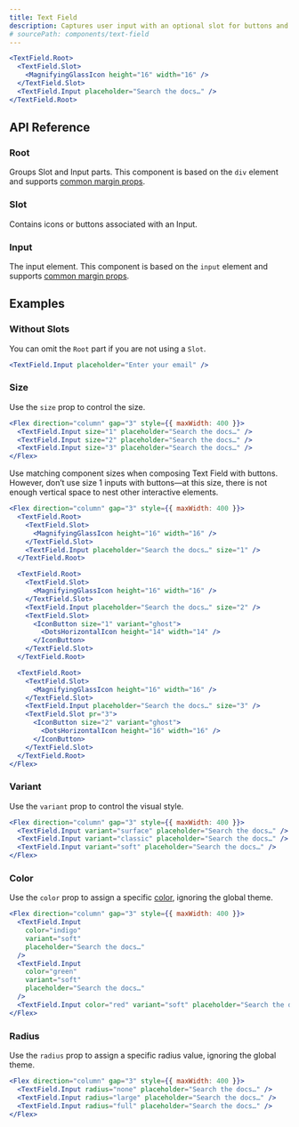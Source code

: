 ```yaml
---
title: Text Field
description: Captures user input with an optional slot for buttons and icons.
# sourcePath: components/text-field
---
```


```jsx live=true
<TextField.Root>
  <TextField.Slot>
    <MagnifyingGlassIcon height="16" width="16" />
  </TextField.Slot>
  <TextField.Input placeholder="Search the docs…" />
</TextField.Root>
```

## API Reference

### Root

Groups Slot and Input parts. This component is based on the `div` element and supports [common margin props](/themes/docs/theme/layout#margin-props).

### Slot

Contains icons or buttons associated with an Input.

### Input

The input element. This component is based on the `input` element and supports [common margin props](/themes/docs/theme/layout#margin-props).

## Examples

### Without Slots

You can omit the `Root` part if you are not using a `Slot`.

```jsx live=true
<TextField.Input placeholder="Enter your email" />
```

### Size

Use the `size` prop to control the size.

```jsx live=true
<Flex direction="column" gap="3" style={{ maxWidth: 400 }}>
  <TextField.Input size="1" placeholder="Search the docs…" />
  <TextField.Input size="2" placeholder="Search the docs…" />
  <TextField.Input size="3" placeholder="Search the docs…" />
</Flex>
```

Use matching component sizes when composing Text Field with buttons. However, don’t use size 1 inputs with buttons—at this size, there is not enough vertical space to nest other interactive elements.

```jsx live=true
<Flex direction="column" gap="3" style={{ maxWidth: 400 }}>
  <TextField.Root>
    <TextField.Slot>
      <MagnifyingGlassIcon height="16" width="16" />
    </TextField.Slot>
    <TextField.Input placeholder="Search the docs…" size="1" />
  </TextField.Root>

  <TextField.Root>
    <TextField.Slot>
      <MagnifyingGlassIcon height="16" width="16" />
    </TextField.Slot>
    <TextField.Input placeholder="Search the docs…" size="2" />
    <TextField.Slot>
      <IconButton size="1" variant="ghost">
        <DotsHorizontalIcon height="14" width="14" />
      </IconButton>
    </TextField.Slot>
  </TextField.Root>

  <TextField.Root>
    <TextField.Slot>
      <MagnifyingGlassIcon height="16" width="16" />
    </TextField.Slot>
    <TextField.Input placeholder="Search the docs…" size="3" />
    <TextField.Slot pr="3">
      <IconButton size="2" variant="ghost">
        <DotsHorizontalIcon height="16" width="16" />
      </IconButton>
    </TextField.Slot>
  </TextField.Root>
</Flex>
```

### Variant

Use the `variant` prop to control the visual style.

```jsx live=true
<Flex direction="column" gap="3" style={{ maxWidth: 400 }}>
  <TextField.Input variant="surface" placeholder="Search the docs…" />
  <TextField.Input variant="classic" placeholder="Search the docs…" />
  <TextField.Input variant="soft" placeholder="Search the docs…" />
</Flex>
```

### Color

Use the `color` prop to assign a specific [color](/themes/docs/theme/color), ignoring the global theme.

```jsx live=true
<Flex direction="column" gap="3" style={{ maxWidth: 400 }}>
  <TextField.Input
    color="indigo"
    variant="soft"
    placeholder="Search the docs…"
  />
  <TextField.Input
    color="green"
    variant="soft"
    placeholder="Search the docs…"
  />
  <TextField.Input color="red" variant="soft" placeholder="Search the docs…" />
</Flex>
```

### Radius

Use the `radius` prop to assign a specific radius value, ignoring the global theme.

```jsx live=true
<Flex direction="column" gap="3" style={{ maxWidth: 400 }}>
  <TextField.Input radius="none" placeholder="Search the docs…" />
  <TextField.Input radius="large" placeholder="Search the docs…" />
  <TextField.Input radius="full" placeholder="Search the docs…" />
</Flex>
```
